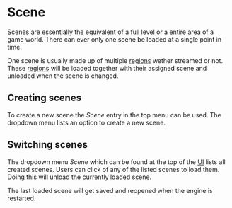 # Scene

Scenes are essentially the equivalent of a full level or a entire area of a game world.
There can ever only one scene be loaded at a single point in time.

One scene is usually made up of multiple [regions](region) wether streamed or not.
These [regions](region) will be loaded together with their assigned scene and unloaded when the scene is changed.

## Creating scenes

To create a new scene the _Scene_ entry in the top menu can be used.
The dropdown menu lists an option to create a new scene.

## Switching scenes

The dropdown menu _Scene_ which can be found at the top of the [UI](widgets/window_layout) lists all created scenes.
Users can click of any of the listed scenes to load them.
Doing this will unload the currently loaded scene.

The last loaded scene will get saved and reopened when the engine is restarted.